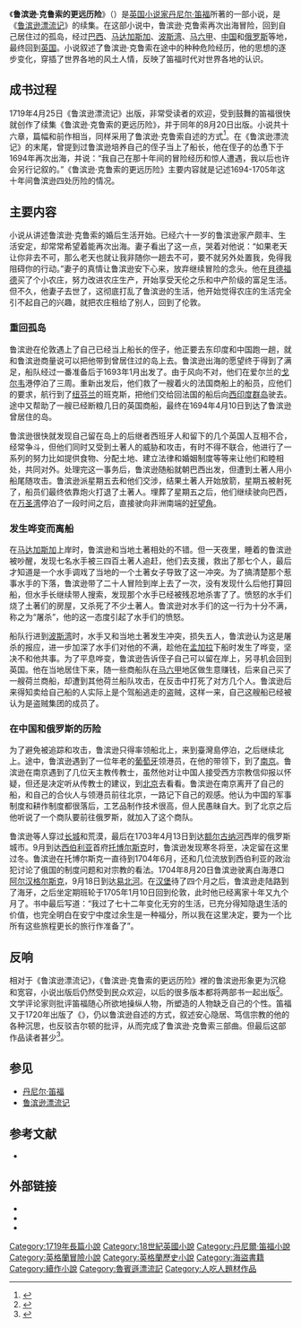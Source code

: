 {{Infobox book  | <!-- See Wikipedia:WikiProject_Novels or Wikipedia:WikiProject_Books -->
| name           = 鲁滨逊·克鲁索的更远历险
| title_orig     = 
| translator     = 
| image          =[[Image:FartherAdventuresCrusoe.png|200px]]
| author         = [[丹尼尔·笛福|丹尼尔·笛福]]
| cover_artist   = 
| country        = 英国
| language       = 英语
| series         =
| genre          = [[长篇小说|长篇小说]]
| publisher      = W Taylor
| release_date   = 1719
| media_type     = 印刷
| pages          =
| isbn           = 
| preceded_by    = [[鲁滨逊漂流记|鲁滨逊漂流记]]
| followed_by    = [[鲁滨逊·克鲁索的沉思|鲁滨逊·克鲁索的沉思]]
}}

《'''鲁滨逊·克鲁索的更远历险'''》（{{lang-en|'''The Farther Adventures of Robinson Crusoe'''}}）是[[英国|英国]][[小说家|小说家]][[丹尼尔·笛福|丹尼尔·笛福]]所著的一部小说，是《[[鲁滨逊漂流记|鲁滨逊漂流记]]》的续集。在这部小说中，鲁滨逊·克鲁索再次出海冒险，回到自己居住过的孤岛，经过[[巴西|巴西]]、[[马达加斯加|马达加斯加]]、[[波斯湾|波斯湾]]、[[马六甲|马六甲]]、[[中国|中国]]和[[俄罗斯|俄罗斯]]等地，最终回到[[英国|英国]]。小说叙述了鲁滨逊·克鲁索在途中的种种危险经历，他的思想的逐步变化，穿插了世界各地的风土人情，反映了笛福时代对世界各地的认识。

==成书过程==
1719年4月25日《鲁滨逊漂流记》出版，非常受读者的欢迎，受到鼓舞的笛福很快就创作了续集《鲁滨逊·克鲁索的更远历险》，并于同年的8月20日出版。小说共十六章，篇幅和前作相当，同样采用了鲁滨逊·克鲁索自述的方式<ref>{{cite book|author=David Fausett|title=The Strange Surprizing Sources of Robinson Crusoe|publisher=Rodopi|year=1994|isbn=9789051837056|pages=1-3}}</ref>。在《鲁滨逊漂流记》的末尾，曾提到过鲁滨逊培养自己的侄子当上了船长，他在侄子的怂恿下于1694年再次出海，并说：“我自己在那十年间的冒险经历和惊人遭遇，我以后也许会另行记叙的。”《鲁滨逊·克鲁索的更远历险》主要内容就是记述1694-1705年这十年间鲁滨逊四处历险的情况。

==主要内容==
小说从讲述鲁滨逊·克鲁索的婚后生活开始。已经六十一岁的鲁滨逊家产颇丰、生活安定，却常常希望着能再次出海。妻子看出了这一点，哭着对他说：“如果老天让你非去不可，那么老天也就让我非随你一趟去不可，要不就另外处置我，免得我阻碍你的行动。”妻子的真情让鲁滨逊安下心来，放弃继续冒险的念头。他在[[貝德福德|貝德福德]]买了个小农庄，努力改进农庄生产，开始享受天伦之乐和中产阶级的富足生活。但不久，他妻子去世了，这彻底打乱了鲁滨逊的生活，他开始觉得农庄的生活完全引不起自己的兴趣，就把农庄租给了别人，回到了伦敦。

===重回孤岛===
鲁滨逊在伦敦遇上了自己已经当上船长的侄子，他正要去东印度和中国跑一趟，就和鲁滨逊商量说可以把他带到曾居住过的岛上去。鲁滨逊出海的愿望终于得到了满足，船队经过一番准备后于1693年1月出发了。由于风向不对，他们在爱尔兰的[[戈尔韦|戈尔韦]]港停泊了三周。重新出发后，他们救了一艘着火的法国商船上的船员，应他们的要求，航行到了[[纽芬兰|纽芬兰]]的班克斯，把他们交给回法国的船后向[[西印度群岛|西印度群岛]]驶去。途中又帮助了一艘已经断粮几日的英国商船，最终在1694年4月10日到达了鲁滨逊曾居住的岛。

鲁滨逊很快就发现自己留在岛上的后继者西班牙人和留下的几个英国人互相不合，经常争斗，但他们同时又受到土著人的威胁和攻击，有时不得不联合，他进行了一系列的努力比如提供食物、分配土地、建立法律和婚姻制度等等来让他们和睦相处，共同对外。处理完这一事务后，鲁滨逊随船就朝巴西出发，但遭到土著人用小船尾随攻击。鲁滨逊派星期五去和他们交涉，结果土著人开始放箭，星期五被射死了，船员们最终依靠炮火打退了土著人。埋葬了星期五之后，他们继续驶向巴西，在[[万圣湾|万圣湾]]停泊了一段时间之后，直接驶向非洲南端的[[好望角|好望角]]。

===发生哗变而离船===
在[[马达加斯加|马达加斯加]]上岸时，鲁滨逊和当地土著相处的不错。但一天夜里，睡着的鲁滨逊被吵醒，发现七名水手被三四百土著人追赶，他们去支援，救出了那七个人，最后才知道是一个水手调戏了当地的一个土著女子导致了这一冲突。为了搞清楚那个惹事水手的下落，鲁滨逊带了二十人冒险到岸上去了一次，没有发现什么后他打算回船，但水手长继续带人搜索，发现那个水手已经被残忍地杀害了了。愤怒的水手们烧了土著们的房屋，又杀死了不少土著人。鲁滨逊对水手们的这一行为十分不满，称之为“屠杀”，他的这一态度引起了水手们的愤怒。

船队行进到[[波斯湾|波斯湾]]时，水手又和当地土著发生冲突，损失五人，鲁滨逊认为这是屠杀的报应，进一步加深了水手们对他的不满，趁他在[[孟加拉|孟加拉]]下船时发生了哗变，坚决不和他共事。为了平息哗变，鲁滨逊告诉侄子自己可以留在岸上，另寻机会回到英国。他在当地居住下来，随一些商船队在[[马六甲|马六甲]]地区做生意赚钱，后来自己买了一艘荷兰商船，却遭到其他荷兰船队攻击，在反击中打死了对方几个人。鲁滨逊后来得知卖给自己船的人实际上是个驾船逃走的盗贼，这样一来，自己这艘船已经被认为是盗贼集团的成员了。

===在中国和俄罗斯的历险===
为了避免被追踪和攻击，鲁滨逊只得率领船北上，来到臺灣島停泊，之后继续北上。途中，鲁滨逊遇到了一位年老的[[葡萄牙|葡萄牙]]领港员，在他的带领下，到了[[南京|南京]]。鲁滨逊在南京遇到了几位天主教传教士，虽然他对让中国人接受西方宗教信仰报以怀疑，但还是决定听从传教士的建议，到[[北京|北京]]去看看。鲁滨逊在南京离开了自己的船，和自己的合伙人与领港员前往北京，一路记下自己的观感。他认为中国的军事制度和耕作制度都很落后，工艺品制作技术很高，但人民愚昧自大。到了北京之后他听说了一个商队要前往俄罗斯，就加入了这个商队。

鲁滨逊等人穿过[[长城|长城]]和荒漠，最后在1703年4月13日到达[[额尔古纳河|额尔古纳河]]西岸的俄罗斯城市。9月到达[[西伯利亚|西伯利亚]]首府[[托博尔斯克|托博尔斯克]]时，鲁滨逊发现寒冬将至，决定留在这里过冬。鲁滨逊在托博尔斯克一直待到1704年6月，还和几位流放到西伯利亚的政治犯讨论了俄国的制度问题和对宗教的看法。1704年8月20日鲁滨逊驶离白海港口[[阿尔汉格尔斯克|阿尔汉格尔斯克]]，9月18日到达[[易北河|易北河]]。在[[汉堡|汉堡]]待了四个月之后，鲁滨逊走陆路到了海牙，之后坐定期班轮于1705年1月10日回到伦敦，此时他已经离家十年又九个月了。书中最后写道：“我过了七十二年变化无穷的生活，已充分得知隐退生活的价值，也完全明白在安宁中度过余生是一种福分，所以我在这里决定，要为一个比所有这些旅程更长的旅行作准备了”。

==反响==
相对于《鲁滨逊漂流记》，《鲁滨逊·克鲁索的更远历险》裡的鲁滨逊形象更为沉稳和宽容，小说出版后仍然受到民众欢迎，以后的很多版本都将两部书一起出版<ref>{{cite book|author=Daniel Defoe|title=Serious Reflections During the Life and Surprising Adventures of Robinson Crusoe: With His Vision of the Angelic World|publisher=J. M. Dent|year=1895|pages=9-13}}</ref>。文学评论家{{link-en|查尔斯·吉尔顿|Charles Gildon}}则批评笛福随心所欲地操纵人物，所塑造的人物缺乏自己的个性。笛福又于1720年出版了《{{link-en|鲁滨逊·克鲁索的沉思|Serious Reflections of Robinson Crusoe}}》，仍以鲁滨逊自述的方式，叙述安心隐居、笃信宗教的他的各种沉思，也反驳吉尔顿的批评，从而完成了鲁滨逊·克鲁索三部曲。但最后这部作品读者甚少<ref>{{cite book|author=Maximillian E Novak|title=Daniel Defoe: Master of Fictions : His Life and Ideas|publisher=Oxford University Press|year=2003|pages=562}}</ref>。

==参见==
*[[丹尼尔·笛福|丹尼尔·笛福]]
*[[鲁滨逊漂流记|鲁滨逊漂流记]]

==参考文献==
{{reflist|2}}
*{{cite book|author=丹尼尔·笛福-{著}-，黄杲炘译|title=鲁滨逊历险记|publisher=上海译文出版社|year=1999年}}

==外部链接==
* {{wikisource-inline|The Further Adventures of Robinson Crusoe|single=true}}
* {{Gutenberg|no=561|name=The Farther Adventures of Robinson Crusoe}}
* {{librivox book | title=The Further Adventures of Robinson Crusoe | author=Daniel Defoe}}

{{DEFAULTSORT:Robinson Crusoe, The Farther Adventures}}
[[Category:1719年長篇小說|Category:1719年長篇小說]]
[[Category:18世紀英國小說|Category:18世紀英國小說]]
[[Category:丹尼爾·笛福小說|Category:丹尼爾·笛福小說]]
[[Category:英格蘭冒險小說|Category:英格蘭冒險小說]]
[[Category:英格蘭歷史小說|Category:英格蘭歷史小說]]
[[Category:海盜書籍|Category:海盜書籍]]
[[Category:續作小說|Category:續作小說]]
[[Category:魯賓遜漂流記|Category:魯賓遜漂流記]]
[[Category:人吃人題材作品|Category:人吃人題材作品]]